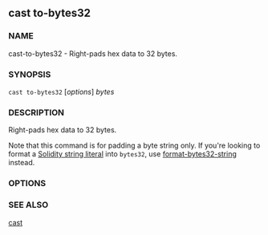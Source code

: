
## cast to-bytes32

### NAME

cast-to-bytes32 - Right-pads hex data to 32 bytes.

### SYNOPSIS

`cast to-bytes32` [*options*] _bytes_

### DESCRIPTION

Right-pads hex data to 32 bytes.

Note that this command is for padding a byte string only. If you're looking to format a [Solidity string literal](https://docs.soliditylang.org/en/v0.8.16/types.html#string-literals-and-types) into `bytes32`, use [format-bytes32-string](./cast-format-bytes32-string.md) instead.

### OPTIONS

<CommonOptions />

### SEE ALSO

[cast](./cast.md)
